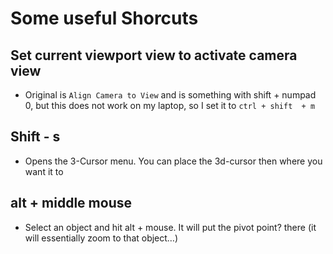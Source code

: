 # Some useful Shorcuts

## Set current viewport view to activate camera view

- Original is `Align Camera to View` and is something with shift + numpad 0, but this does not work on my laptop, so I set it to `ctrl + shift  + m`

## Shift - s 
- Opens the 3-Cursor menu. You can place the 3d-cursor then where you want it to

## alt + middle mouse

- Select an object and hit alt + mouse. It will put the pivot point? there (it will essentially zoom to that object...)
